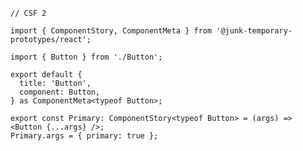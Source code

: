 ```tsx
// CSF 2

import { ComponentStory, ComponentMeta } from '@junk-temporary-prototypes/react';

import { Button } from './Button';

export default {
  title: 'Button',
  component: Button,
} as ComponentMeta<typeof Button>;

export const Primary: ComponentStory<typeof Button> = (args) => <Button {...args} />;
Primary.args = { primary: true };
```
